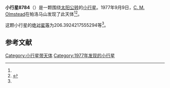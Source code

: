 {{Infobox planet
| bgcolour = #FFFFC0
| name = 8784
| symbol = 
| image = 
| caption = 
| discovery = yes
| discovery_ref = 
| discoverer = [[C._M._Olmstead|C. M. Olmstead]]
| discovery_site = [[帕洛马山|帕洛马山]] 
| discovered = 1977年9月9日
| designations = yes
| mp_name = 
| named_after = 
| alt_names = 1977 RQ19/ 1981 UT23 / 1992 UD5
| mp_category = [[主带小行星|主带小行星]]
| orbit_ref = <ref name="a">[http://ssd.jpl.nasa.gov/sbdb.cgi?sstr=8784 8784] {{Wayback|url=http://ssd.jpl.nasa.gov/sbdb.cgi?sstr=8784 |date=20110609180544 }}，小行星數據庫瀏覽器（JPL Small-Body Database Browser）－[[美国国家航空航天局|美国国家航空航天局]]喷气推进实验室</ref>
| epoch = 2456400.5 (2013年4月18日更新)
| aphelion = {{convert|2.583285360583896|AU|km|3|abbr=on|lk=out}}
| perihelion = {{convert|2.191729656649046|AU|km|3|abbr=on}}
| semimajor = {{convert|2.387507508616471|AU|km|3|abbr=on}}
| eccentricity = 0.082000937
| period = 1347.458958 [[日|日]]<br />3.69[[儒略年|儒略年]]
| avg_speed = 
| inclination = 3.200954192898261
| asc_node = 159.078302791182
| mean_anomaly = 
| arg_peri = 206.3924217555294
| satellites = 
| physical_characteristics = yes
| dimensions = 
| mass = 
| density = 
| surface_grav = 
| escape_velocity = 
| sidereal_day = 
| axial_tilt = 
| pole_ecliptic_lat = 
| pole_ecliptic_lon = 
| albedo = 
| temperatures= 
| temp_name1 = 
| mean_temp_1 = 
| max_temp_1 = 
| temp_name2 = 
| max_temp_2 = 
| spectral_type = 
| abs_magnitude = 206.3924217555294
}}

'''小行星8784'''（{{lang-en|8784}}）是一颗围绕[[太阳|太阳]][[公转|公转]]的[[小行星|小行星]]。1977年9月9日，[[C._M._Olmstead|C. M. Olmstead]]在帕洛马山发现了此天体<ref name="a" /><ref>{{cite news|title=小行星列表|url=http://cfa-www.harvard.edu/iau/lists/NumberedMPs.txt|accessdate=2013-07-08|newspaper=哈佛大学|archive-date=2008-05-17|archive-url=https://web.archive.org/web/20080517010638/http://cfa-www.harvard.edu/iau/lists/NumberedMPs.txt|dead-url=no}}</ref>。

这颗小行星的[[绝对星等|绝对星等]]为206.3924217555294等<ref name="a" />。

==参考文献==
{{reflist}}
{{Minor Planet Number|[[小行星8783|小行星8783]]|[[小行星8785|小行星8785]]}}

{{小天体}}

[[Category:小行星带天体|Category:小行星带天体]]
[[Category:1977年发现的小行星|Category:1977年发现的小行星]]

{{asteroid-stub}}